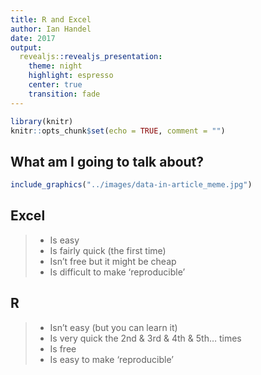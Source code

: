 ```yaml
---
title: R and Excel
author: Ian Handel
date: 2017
output:
  revealjs::revealjs_presentation:
    theme: night
    highlight: espresso
    center: true
    transition: fade
---
```


```r
library(knitr)
knitr::opts_chunk$set(echo = TRUE, comment = "")
```


## What am I going to talk about?

```r
include_graphics("../images/data-in-article_meme.jpg")
```


## Excel
>- Is easy
>- Is fairly quick (the first time)
>- Isn't free but it might be cheap
>- Is difficult to make 'reproducible'

## R
>- Isn't easy (but you can learn it)
>- Is very quick the 2nd & 3rd & 4th & 5th... times
>- Is free
>- Is easy to make 'reproducible'
